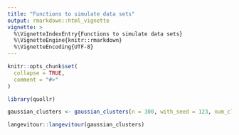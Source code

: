 ```yaml
---
title: "Functions to simulate data sets"
output: rmarkdown::html_vignette
vignette: >
  %\VignetteIndexEntry{Functions to simulate data sets}
  %\VignetteEngine{knitr::rmarkdown}
  %\VignetteEncoding{UTF-8}
---
```


```r
knitr::opts_chunk$set(
  collapse = TRUE,
  comment = "#>"
)
```

```r
library(quollr)
```

```r
gaussian_clusters <- gaussian_clusters(n = 300, with_seed = 123, num_clusters = 3, mean_matrix = rbind(c(1,0,0), c(0,1,0), c(0,0,1)), var_vec = c(0.05, 0.05, 0.05), num_dims = 3, num_noise_dims = 2, min_noise = -0.05, max_noise = 0.05)

langevitour::langevitour(gaussian_clusters)
```
